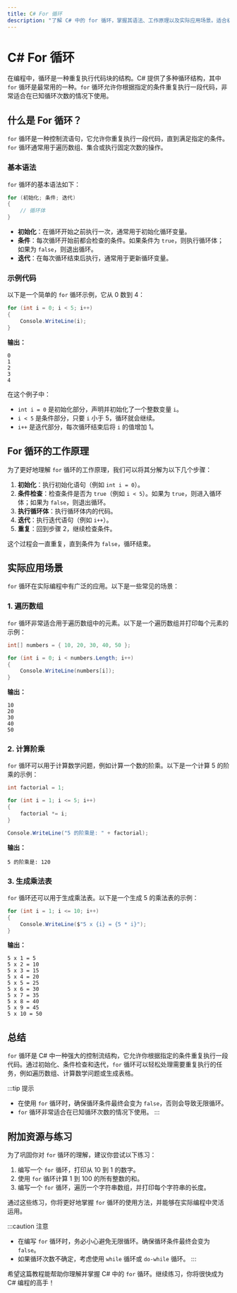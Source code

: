 ```yaml
---
title: C# For 循环
description: "了解 C# 中的 for 循环，掌握其语法、工作原理以及实际应用场景。适合初学者的全面教程。"
---
```


# C# For 循环

在编程中，循环是一种重复执行代码块的结构。C# 提供了多种循环结构，其中 `for` 循环是最常用的一种。`for` 循环允许你根据指定的条件重复执行一段代码，非常适合在已知循环次数的情况下使用。

## 什么是 For 循环？

`for` 循环是一种控制流语句，它允许你重复执行一段代码，直到满足指定的条件。`for` 循环通常用于遍历数组、集合或执行固定次数的操作。

### 基本语法

`for` 循环的基本语法如下：

```csharp
for (初始化; 条件; 迭代)
{
    // 循环体
}
```

- **初始化**：在循环开始之前执行一次，通常用于初始化循环变量。
- **条件**：每次循环开始前都会检查的条件。如果条件为 `true`，则执行循环体；如果为 `false`，则退出循环。
- **迭代**：在每次循环结束后执行，通常用于更新循环变量。

### 示例代码

以下是一个简单的 `for` 循环示例，它从 0 数到 4：

```csharp
for (int i = 0; i < 5; i++)
{
    Console.WriteLine(i);
}
```

**输出：**

```
0
1
2
3
4
```

在这个例子中：
- `int i = 0` 是初始化部分，声明并初始化了一个整数变量 `i`。
- `i < 5` 是条件部分，只要 `i` 小于 5，循环就会继续。
- `i++` 是迭代部分，每次循环结束后将 `i` 的值增加 1。

## For 循环的工作原理

为了更好地理解 `for` 循环的工作原理，我们可以将其分解为以下几个步骤：

1. **初始化**：执行初始化语句（例如 `int i = 0`）。
2. **条件检查**：检查条件是否为 `true`（例如 `i < 5`）。如果为 `true`，则进入循环体；如果为 `false`，则退出循环。
3. **执行循环体**：执行循环体内的代码。
4. **迭代**：执行迭代语句（例如 `i++`）。
5. **重复**：回到步骤 2，继续检查条件。

这个过程会一直重复，直到条件为 `false`，循环结束。

## 实际应用场景

`for` 循环在实际编程中有广泛的应用。以下是一些常见的场景：

### 1. 遍历数组

`for` 循环非常适合用于遍历数组中的元素。以下是一个遍历数组并打印每个元素的示例：

```csharp
int[] numbers = { 10, 20, 30, 40, 50 };

for (int i = 0; i < numbers.Length; i++)
{
    Console.WriteLine(numbers[i]);
}
```

**输出：**

```
10
20
30
40
50
```

### 2. 计算阶乘

`for` 循环可以用于计算数学问题，例如计算一个数的阶乘。以下是一个计算 5 的阶乘的示例：

```csharp
int factorial = 1;

for (int i = 1; i <= 5; i++)
{
    factorial *= i;
}

Console.WriteLine("5 的阶乘是: " + factorial);
```

**输出：**

```
5 的阶乘是: 120
```

### 3. 生成乘法表

`for` 循环还可以用于生成乘法表。以下是一个生成 5 的乘法表的示例：

```csharp
for (int i = 1; i <= 10; i++)
{
    Console.WriteLine($"5 x {i} = {5 * i}");
}
```

**输出：**

```
5 x 1 = 5
5 x 2 = 10
5 x 3 = 15
5 x 4 = 20
5 x 5 = 25
5 x 6 = 30
5 x 7 = 35
5 x 8 = 40
5 x 9 = 45
5 x 10 = 50
```

## 总结

`for` 循环是 C# 中一种强大的控制流结构，它允许你根据指定的条件重复执行一段代码。通过初始化、条件检查和迭代，`for` 循环可以轻松处理需要重复执行的任务，例如遍历数组、计算数学问题或生成表格。

:::tip 提示
- 在使用 `for` 循环时，确保循环条件最终会变为 `false`，否则会导致无限循环。
- `for` 循环非常适合在已知循环次数的情况下使用。
:::

## 附加资源与练习

为了巩固你对 `for` 循环的理解，建议你尝试以下练习：

1. 编写一个 `for` 循环，打印从 10 到 1 的数字。
2. 使用 `for` 循环计算 1 到 100 的所有整数的和。
3. 编写一个 `for` 循环，遍历一个字符串数组，并打印每个字符串的长度。

通过这些练习，你将更好地掌握 `for` 循环的使用方法，并能够在实际编程中灵活运用。

:::caution 注意
- 在编写 `for` 循环时，务必小心避免无限循环。确保循环条件最终会变为 `false`。
- 如果循环次数不确定，考虑使用 `while` 循环或 `do-while` 循环。
:::

希望这篇教程能帮助你理解并掌握 C# 中的 `for` 循环。继续练习，你将很快成为 C# 编程的高手！